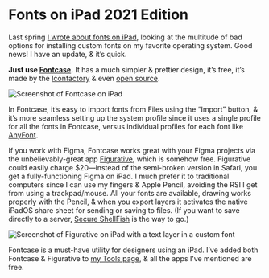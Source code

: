 # Fonts on iPad 2021 Edition

Last spring [I wrote about fonts on iPad](https://notebook.lachlanjc.com/2020-04-13_fonts_on_ipad/), looking at the multitude of bad options for installing custom fonts on my favorite operating system. Good news! I have an update, & it’s quick.

**Just use [Fontcase](https://apps.apple.com/us/app/fontcase-manage-your-type/id1205074470?uo=4).** It has a much simpler & prettier design, it’s free, it’s made by the [Iconfactory](https://iconfactory.com) & even [open source](https://github.com/manolosavi/xFonts).

![Screenshot of Fontcase on iPad](https://res.craft.do/user/preview/ed1a5d33-35bf-4add-9806-36a24cb98e5e/doc/4C37EC18-2180-45D4-AA68-B2C64D8075F8/8F2FAE1E-78A8-40B6-8F8A-4872F1563867_1)

In Fontcase, it’s easy to import fonts from Files using the “Import” button, & it’s more seamless setting up the system profile since it uses a single profile for all the fonts in Fontcase, versus individual profiles for each font like [AnyFont](https://apps.apple.com/us/app/anyfont/id821560738?uo=4).

If you work with Figma, Fontcase works great with your Figma projects via the unbelievably-great app [Figurative](https://apps.apple.com/us/app/figurative/id1510607687?uo=4), which is somehow free. Figurative could easily charge $20—instead of the semi-broken version in Safari, you get a fully-functioning Figma on iPad. I much prefer it to traditional computers since I can use my fingers & Apple Pencil, avoiding the RSI I get from using a trackpad/mouse. All your fonts are available, drawing works properly with the Pencil, & when you export layers it activates the native iPadOS share sheet for sending or saving to files. (If you want to save directly to a server, [Secure ShellFish](https://apps.apple.com/us/app/secure-shellfish-ssh-sftp/id1336634154?uo=4) is the way to go.)

![Screenshot of Figurative on iPad with a text layer in a custom font](https://res.craft.do/user/preview/ed1a5d33-35bf-4add-9806-36a24cb98e5e/doc/4C37EC18-2180-45D4-AA68-B2C64D8075F8/87C5F8B4-72AA-4089-9504-7A08D2BA2689_1)

Fontcase is a must-have utility for designers using an iPad. I’ve added both Fontcase & Figurative to [my Tools page](https://notebook.lachlanjc.com/tools), & all the apps I’ve mentioned are free.
